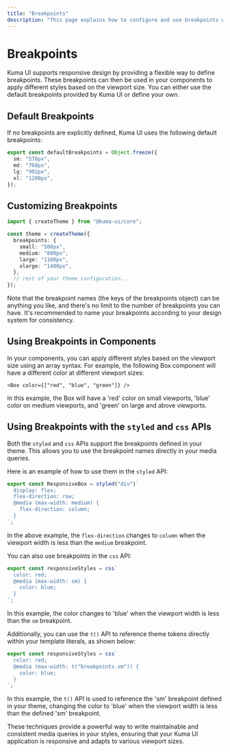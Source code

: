 ```yaml
---
title: "Breakpoints"
description: "This page explains how to configure and use breakpoints with Kuma UI for responsive design."
---
```


# Breakpoints

Kuma UI supports responsive design by providing a flexible way to define breakpoints. These breakpoints can then be used in your components to apply different styles based on the viewport size. You can either use the default breakpoints provided by Kuma UI or define your own.

## Default Breakpoints

If no breakpoints are explicitly defined, Kuma UI uses the following default breakpoints:

```ts
export const defaultBreakpoints = Object.freeze({
  sm: "576px",
  md: "768px",
  lg: "992px",
  xl: "1200px",
});
```

## Customizing Breakpoints

```ts filename="kuma.config.ts"
import { createTheme } from "@kuma-ui/core";

const theme = createTheme({
  breakpoints: {
    small: "500px",
    medium: "800px",
    large: "1100px",
    xlarge: "1400px",
  },
  // rest of your theme configuration...
});
```

Note that the breakpoint names (the keys of the breakpoints object) can be anything you like, and there's no limit to the number of breakpoints you can have. It's recommended to name your breakpoints according to your design system for consistency.

## Using Breakpoints in Components

In your components, you can apply different styles based on the viewport size using an array syntax. For example, the following Box component will have a different color at different viewport sizes:

```tsx
<Box color={["red", "blue", "green"]} />
```

In this example, the Box will have a 'red' color on small viewports, 'blue' color on medium viewports, and 'green' on large and above viewports.

## Using Breakpoints with the `styled` and `css` APIs

Both the `styled` and `css` APIs support the breakpoints defined in your theme. This allows you to use the breakpoint names directly in your media queries.

Here is an example of how to use them in the `styled` API:

```ts
export const ResponsiveBox = styled("div")`
  display: flex;
  flex-direction: row;
  @media (max-width: medium) {
    flex-direction: column;
  }
`;
```

In the above example, the `flex-direction` changes to `column` when the viewport width is less than the `medium` breakpoint.

You can also use breakpoints in the `css` API:

```ts
export const responsiveStyles = css`
  color: red;
  @media (max-width: sm) {
    color: blue;
  }
`;
```

In this example, the color changes to 'blue' when the viewport width is less than the `sm` breakpoint.

Additionally, you can use the `t()` API to reference theme tokens directly within your template literals, as shown below:

```ts
export const responsiveStyles = css`
  color: red;
  @media (max-width: t("breakpoints.sm")) {
    color: blue;
  }
`;
```

In this example, the `t()` API is used to reference the 'sm' breakpoint defined in your theme, changing the color to 'blue' when the viewport width is less than the defined 'sm' breakpoint.

These techniques provide a powerful way to write maintainable and consistent media queries in your styles, ensuring that your Kuma UI application is responsive and adapts to various viewport sizes.
